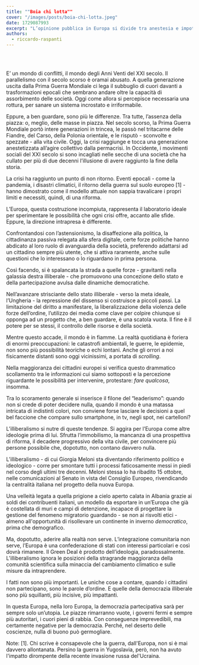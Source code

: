 ```yaml
---
title: ""Boia chi lotta""
cover: "/images/posts/boia-chi-lotta.jpeg"
date: 1729087993
excerpt: "L’opinione pubblica in Europa si divide tra anestesia e impotenza, mentre i pochi che manifestano vengono repressi. E’ un nuovo stadio della transizione al modello illiberale."
authors:
  - riccardo-raspanti
---
```


﻿
## 

E’ un mondo di conflitti, il mondo degli Anni Venti del XXI secolo. Il parallelismo con il secolo scorso è oramai abusato. A quella generazione uscita dalla Prima Guerra Mondiale ci lega il subbuglio di cuori davanti a trasformazioni epocali che sembrano andare oltre la capacità di assorbimento delle società. 
Oggi come allora si percepisce necessaria una rottura, per sanare un sistema incrostato e irriformabile.

Eppure, a ben guardare, sono più le differenze. Tra tutte, l’assenza della piazza: o, meglio, delle masse in piazza. Nel secolo scorso, la Prima Guerra Mondiale portò intere generazioni in trincea, le passò nel tritacarne delle Fiandre, del Carso, della Polonia orientale, e le risputò - sconvolte e spezzate - alla vita civile. 
Oggi, la crisi raggiunge e tocca una generazione anestetizzata all’agire collettivo dalla permacrisi. 
In Occidente, i movimenti sociali del XXI secolo si sono incagliati nelle secche di una società che ha cullato per più di due decenni l’illusione di avere raggiunto la fine della storia. 

La crisi ha raggiunto un punto di non ritorno. Eventi epocali - come la pandemia, i disastri climatici, il ritorno della guerra sul suolo europeo [1] - hanno dimostrato come il modello attuale non sappia travalicare i propri limiti e necessiti, quindi, di una riforma.

L’Europa, questa costruzione incompiuta, rappresenta il laboratorio ideale per sperimentare le possibilità che ogni crisi offre, accanto alle sfide. Eppure, la direzione intrapresa è differente.

Confrontandosi con l’astensionismo, la disaffezione alla politica, la cittadinanza passiva relegata alla sfera digitale, certe forze politiche hanno abdicato al loro ruolo di avanguardia della società, preferendo adattarsi ad un cittadino sempre più utente, che si attiva raramente, anche sulle questioni che lo interessano o lo riguardano in prima persona.

Così facendo, si è spalancata la strada a quelle forze - gravitanti nella galassia destra illiberale - che promuovono una concezione dello stato e della partecipazione avulsa dalle dinamiche democratiche.

Nell’avanzare strisciante dello stato illiberale - verso la meta ideale, l’Ungheria - la repressione del dissenso si costruisce a piccoli passi. La limitazione del diritto a manifestare, la liberalizzazione della violenza delle forze dell’ordine, l’utilizzo dei media come clave per colpire chiunque si opponga ad un progetto che, a ben guardare, è una scatola vuota.
Il fine è il potere per se stessi, il controllo delle risorse e della società.

Mentre questo accade, il mondo è in fiamme. La realtà quotidiana è foriera di enormi preoccupazioni: le catastrofi ambientali, le guerre, le epidemie, non sono più possibilità teoriche o echi lontani. Anche gli orrori a noi fisicamente distanti sono oggi vicinissimi, a portata di _scrolling_.

Nella maggioranza dei cittadini europei si verifica questo drammatico scollamento tra le informazioni cui siamo sottoposti e la percezione riguardante le possibilità per intervenire, protestare: _fare qualcosa_, insomma.

Tra lo scoramento generale si inserisce il filone del “leaderismo”: quando non si crede di poter decidere nulla, quando il mondo è una matassa intricata di indistinti colori, non conviene forse lasciare le decisioni a quel bel faccione che compare sullo smartphone, in tv, negli spot, nei cartelloni?

L’illiberalismo si nutre di queste tendenze. Si aggira per l’Europa come altre ideologie prima di lui. Sfrutta l’immobilismo, la mancanza di una prospettiva di riforma, il decadere progressivo della vita civile, per convincere più persone possibile che, dopotutto, non contano davvero nulla.

L’illiberalismo - di cui Giorgia Meloni sta diventando riferimento politico e ideologico - corre per smontare tutti i processi faticosamente messi in piedi nel corso degli ultimi tre decenni. Meloni stessa lo ha ribadito 15 ottobre, nelle comunicazioni al Senato in vista del Consiglio Europeo, rivendicando la centralità italiana nel progetto della nuova Europa. 

Una velleità legata a quella prigione a cielo aperto calata in Albania grazie ai soldi dei contribuenti italiani, un modello da esportare in un’Europa che già è costellata di muri e campi di detenzione, incapace di progettare la gestione del fenomeno migratorio guardando - se non ai risvolti etici - almeno all'opportunità di risollevare un continente in inverno *democratico*, prima che demografico.

Ma, dopotutto, aderire alla realtà non serve. L’integrazione comunitaria non serve, l’Europa è una confederazione di stati con interessi particolari e così dovrà rimanere. 
Il Green Deal è prodotto dell’ideologia, paradossalmente. L’illiberalismo ignora le posizioni della stragrande maggioranza della comunità scientifica sulla minaccia del cambiamento climatico e sulle misure da intraprendere. 

I fatti non sono più importanti. Le uniche cose a contare, quando i cittadini non partecipano, sono le parole d’ordine. E quelle della democrazia illiberale sono più squillanti, più incisive, più impattanti.

In questa Europa, nella loro Europa, la democrazia partecipativa sarà per sempre solo un’utopia. Le piazze rimarranno vuote, i governi fermi e sempre più autoritari, i cuori pieni di rabbia. Con conseguenze imprevedibili, ma certamente negative per la democrazia. Perché, nel deserto delle coscienze, nulla di buono può germogliare.



Note:
[1]. Chi scrive è consapevole che la guerra, dall'Europa, non si è mai davvero allontanata. Persino la guerra in Yugoslavia, però, non ha avuto l'impatto dirompente della recente invasione russa del'Ucraina.

